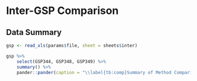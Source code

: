 # Inter-GSP Comparison #

## Data Summary ##

```r
gsp <- read_xls(params$file, sheet = sheets$inter)

gsp %>%
    select(GSP344, GSP348, GSP349) %>%
    summary() %>%
    pander::pander(caption = "\\label{tb:comp}Summary of Method Comparison Values")
```






